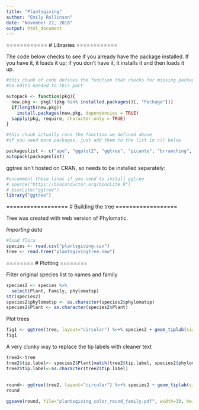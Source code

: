 ```yaml
---
title: "Plantsgiving"
author: "Emily Rollinson"
date: "November 22, 2018"
output: html_document
---
```


============
# Libraries
============

The code below checks to see if you already have the package installed. If you have it, it loads it up; if you don't have it, it installs it and then loads it up. 

```r

#this chunk of code defines the function that checks for missing packages, installs them, and then loads everything
#no edits needed to this part

autopack <- function(pkg){
  new.pkg <- pkg[!(pkg %in% installed.packages()[, "Package"])]
  if(length(new.pkg))
    install.packages(new.pkg, dependencies = TRUE)
  sapply(pkg, require, character.only = TRUE)
}

#this chunk actually runs the function we defined above
#if you need more packages, just add them to the list in c() below

packageslist <- c("ape", "ggplot2", "ggtree", "picante", "brranching", "tidyverse")
autopack(packageslist)

```

ggtree isn't hosted on CRAN, so needs to be installed separately:

```r
#uncomment these lines if you need to install ggtree
# source("https://bioconductor.org/biocLite.R")
# biocLite("ggtree")
library("ggtree")
```

==================
# Building the tree
==================

Tree was created with web version of Phylomatic.

*Importing data*

```r
#load flora
species <- read.csv("plantsgiving.csv")
tree <- read.tree("plantsgivingtree.new")
```

========
# Plotting
========

Filter original species list to names and family

```r
species2 <- species %>%
  select(Plant, Family, phylomatsp)
str(species2)
species2$phylomatsp <- as.character(species2$phylomatsp)
species2$Plant <- as.character(species2$Plant)
```
  
Plot trees

```r
fig1 <- ggtree(tree, layout="circular") %<+% species2 + geom_tiplab(size=3, aes(angle=angle)) + theme(legend.position="right")
fig1
```


A very clunky way to replace the tip labels with cleaner text

```r
tree2<-tree
tree2$tip.label<- species2$Plant[match(tree2$tip.label, species2$phylomatsp)]
tree2$tip.label<-as.character(tree2$tip.label)
                              
                              
round<- ggtree(tree2, layout="circular") %<+% species2 + geom_tiplab(size=3, aes(angle=angle, color=Family)) + theme(legend.position="right")
round

ggsave(round, file="plantsgiving_color_round_family.pdf", width=30, height=30)

```